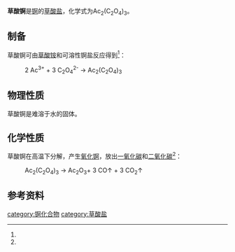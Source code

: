 {{chembox
| Watchedfields = 
| verifiedrevid = 
| ImageFile=actinium oxalate.png
|   ImageName = 草酸锕(III)<br />actinium(III) oxalate
|   OtherNames = 
| Section1 = {{Chembox Identifiers
|   ChemSpiderID_Ref = 
| ChemSpiderID = 
| InChI =
| InChIKey = 
| SMILES = 
| StdInChI_Ref = 
| StdInChI = 
| StdInChIKey_Ref = 
| StdInChIKey = 
| CASNo = 7264-35-9
|    CASNo_Ref = {{Cascite|correct|CAS}}
| PubChem = 
  }}
| Section2 = {{Chembox Properties
|   Formula = Ac<sub>2</sub>(C<sub>2</sub>O<sub>4</sub>)<sub>3</sub>
|   MolarMass = 
|   Appearance = 
|   Density = 
|   Solubility = 难溶于水<ref name=wj>《无机化学丛书》.第十卷 锕系 锕系后元素. 张青莲 等. 科学出版社. 4.4 锕的化合物. P<sub>75~76</sub>. ISBN 978-7-03-030572-5</ref>
|   SolubleOther = 
|   MeltingPt = 
|   BoilingPt = 
  }}
| Section3 = {{Chembox Structure
|   Coordination = 
|   CrystalStruct = 
|   SpaceGroup = 
  }}
| Section7 = {{Chembox Hazards
|   EUIndex = 
  }}
| Section8 = {{Chembox Related
| OtherAnions = [[碳酸锕|碳酸锕]]
| OtherCations = [[草酸钪|草酸钪]]<br />[[草酸钇|草酸钇]]<br />[[草酸镧|草酸镧]]
| OtherFunctn = 
| Function = 
| OtherCpds = [[草酸|草酸]]}}
}}
'''草酸锕'''是[[锕|锕]]的[[草酸盐|草酸盐]]，化学式为Ac<sub>2</sub>(C<sub>2</sub>O<sub>4</sub>)<sub>3</sub>。
==制备==
草酸锕可由[[草酸铵|草酸铵]]和可溶性锕盐反应得到<ref name=wj />：
: 2 Ac<sup>3+</sup> + 3 C<sub>2</sub>O<sub>4</sub><sup>2-</sup> → Ac<sub>2</sub>(C<sub>2</sub>O<sub>4</sub>)<sub>3</sub>

==物理性质==
草酸锕是难溶于水的固体。

==化学性质==
草酸锕在高温下分解，产生[[氧化锕|氧化锕]]，放出[[一氧化碳|一氧化碳]]和[[二氧化碳|二氧化碳]]<ref name=wj />：
: Ac<sub>2</sub>(C<sub>2</sub>O<sub>4</sub>)<sub>3</sub> → Ac<sub>2</sub>O<sub>3</sub>+ 3 CO↑ + 3 CO<sub>2</sub>↑

==参考资料==
{{reflist}}

{{锕化合物}}
{{草酸盐}}
[[category:锕化合物|category:锕化合物]]
[[category:草酸盐|category:草酸盐]]